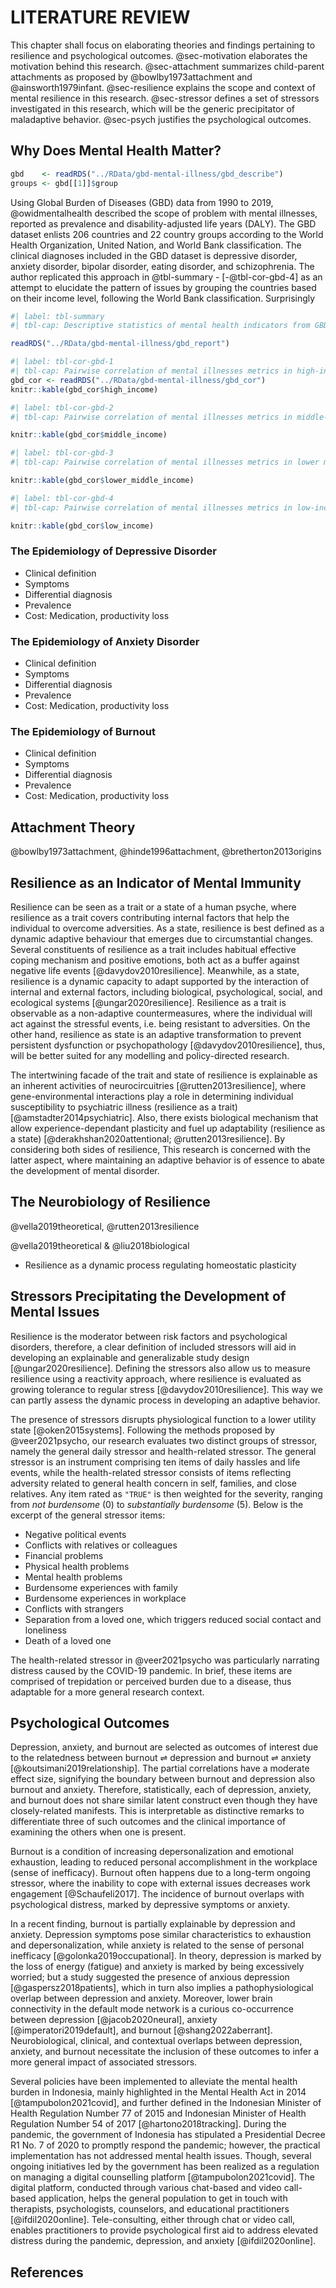 # LITERATURE REVIEW

This chapter shall focus on elaborating theories and findings pertaining to resilience and psychological outcomes. @sec-motivation elaborates the motivation behind this research. @sec-attachment summarizes child-parent attachments as proposed by @bowlby1973attachment and @ainsworth1979infant. @sec-resilience explains the scope and context of mental resilience in this research. @sec-stressor defines a set of stressors investigated in this research, which will be the generic precipitator of maladaptive behavior. @sec-psych justifies the psychological outcomes.

## Why Does Mental Health Matter? {#sec-motivation}

```r

gbd    <- readRDS("../RData/gbd-mental-illness/gbd_describe")
groups <- gbd[[1]]$group

```

Using Global Burden of Diseases (GBD) data from 1990 to 2019, @owidmentalhealth described the scope of problem with mental illnesses, reported as prevalence and disability-adjusted life years (DALY). The GBD dataset enlists 206 countries and 22 country groups according to the World Health Organization, United Nation, and World Bank classification. The clinical diagnoses included in the GBD dataset is depressive disorder, anxiety disorder, bipolar disorder, eating disorder, and schizophrenia. The author replicated this approach in @tbl-summary - [-@tbl-cor-gbd-4] as an attempt to elucidate the pattern of issues by grouping the countries based on their income level, following the World Bank classification. Surprisingly

```r
#| label: tbl-summary
#| tbl-cap: Descriptive statistics of mental health indicators from GBD dataset, adapted from @owidmentalhealth

readRDS("../RData/gbd-mental-illness/gbd_report")

```

```r
#| label: tbl-cor-gbd-1
#| tbl-cap: Pairwise correlation of mental illnesses metrics in high-income countries
gbd_cor <- readRDS("../RData/gbd-mental-illness/gbd_cor")
knitr::kable(gbd_cor$high_income)

```

```r
#| label: tbl-cor-gbd-2
#| tbl-cap: Pairwise correlation of mental illnesses metrics in middle-income countries

knitr::kable(gbd_cor$middle_income)

```

```r
#| label: tbl-cor-gbd-3
#| tbl-cap: Pairwise correlation of mental illnesses metrics in lower middle-income countries

knitr::kable(gbd_cor$lower_middle_income)

```

```r
#| label: tbl-cor-gbd-4
#| tbl-cap: Pairwise correlation of mental illnesses metrics in low-income countries

knitr::kable(gbd_cor$low_income)

```


### The Epidemiology of Depressive Disorder

- Clinical definition
- Symptoms
- Differential diagnosis
- Prevalence
- Cost: Medication, productivity loss

### The Epidemiology of Anxiety Disorder

- Clinical definition
- Symptoms
- Differential diagnosis
- Prevalence
- Cost: Medication, productivity loss

### The Epidemiology of Burnout

- Clinical definition
- Symptoms
- Differential diagnosis
- Prevalence
- Cost: Medication, productivity loss

## Attachment Theory {#sec-attachment}

@bowlby1973attachment, @hinde1996attachment, @bretherton2013origins

## Resilience as an Indicator of Mental Immunity \label{resilience} {#sec-resilience}

Resilience can be seen as a trait or a state of a human psyche, where
resilience as a trait covers contributing internal factors that help the
individual to overcome adversities. As a state, resilience is best defined as a
dynamic adaptive behaviour that emerges due to circumstantial changes. Several
constituents of resilience as a trait includes habitual effective coping
mechanism and positive emotions, both act as a buffer against negative life
events [@davydov2010resilience]. Meanwhile, as a state, resilience is a dynamic
capacity to adapt supported by the interaction of internal and external
factors, including biological, psychological, social, and ecological systems
[@ungar2020resilience]. Resilience as a trait is observable as a non-adaptive
countermeasures, where the individual will act against the stressful events,
i.e. being resistant to adversities. On the other hand, resilience as state is
an adaptive transformation to prevent persistent dysfunction or
psychopathology [@davydov2010resilience], thus, will be better suited for any
modelling and policy-directed research.

The intertwining facade of the trait and state of resilience is explainable as
an inherent activities of neurocircuitries [@rutten2013resilience], where
gene-environmental interactions play a role in determining individual
susceptibility to psychiatric illness (resilience as a trait)
[@amstadter2014psychiatric]. Also, there exists biological mechanism that allow
experience-dependant plasticity and fuel up adaptability (resilience as a
state) [@derakhshan2020attentional; @rutten2013resilience]. By considering both
sides of resilience, This research is concerned with the latter aspect, where
maintaining an adaptive behavior is of essence to abate the development of
mental disorder.

## The Neurobiology of Resilience

@vella2019theoretical, @rutten2013resilience

@vella2019theoretical & @liu2018biological

- Resilience as a dynamic process regulating homeostatic plasticity


## Stressors Precipitating the Development of Mental Issues \label{stressor} {#sec-stressor}

Resilience is the moderator between risk factors and psychological disorders, therefore, a clear definition of included stressors will aid in developing an explainable and generalizable study design [@ungar2020resilience]. Defining the stressors also allow us to measure resilience using a reactivity approach, where resilience is evaluated as growing tolerance to regular stress [@davydov2010resilience]. This way we can partly assess the dynamic process in developing an adaptive behavior.

The presence of stressors disrupts physiological function to a lower utility state [@oken2015systems]. Following the methods proposed by @veer2021psycho, our research evaluates two distinct groups of stressor, namely the general daily stressor and health-related stressor. The general stressor is an instrument comprising ten items of daily hassles and life events, while the health-related stressor consists of items reflecting adversity related to general health concern in self, families, and close relatives. Any item rated as `"TRUE"` is then weighted for the severity, ranging from *not burdensome* (0) to *substantially burdensome* (5). Below is the excerpt of the general stressor items:

- Negative political events
- Conflicts with relatives or colleagues
- Financial problems
- Physical health problems
- Mental health problems
- Burdensome experiences with family
- Burdensome experiences in workplace
- Conflicts with strangers
- Separation from a loved one, which triggers reduced social contact and
  loneliness
- Death of a loved one

The health-related stressor in @veer2021psycho was particularly narrating distress caused by the COVID-19 pandemic. In brief, these items are comprised of trepidation or perceived burden due to a disease, thus adaptable for a more general research context.

## Psychological Outcomes \label{psych} {#sec-psych}

Depression, anxiety, and burnout are selected as outcomes of interest due to
the relatedness between burnout $\rightleftharpoons$ depression and burnout
$\rightleftharpoons$ anxiety [@koutsimani2019relationship]. The partial
correlations have a moderate effect size, signifying the boundary between
burnout and depression also burnout and anxiety. Therefore, statistically,
each of depression, anxiety, and burnout does not share similar latent
construct even though they have closely-related manifests. This is
interpretable as distinctive remarks to differentiate three of such outcomes
and the clinical importance of examining the others when one is present.

Burnout is a condition of increasing depersonalization and emotional
exhaustion, leading to reduced personal accomplishment in the workplace (sense
of inefficacy). Burnout often happens due to a long-term ongoing stressor,
where the inability to cope with external issues decreases work engagement
[@Schaufeli2017]. The incidence of burnout overlaps with psychological
distress, marked by depressive symptoms or anxiety.

In a recent finding, burnout is partially explainable by depression and
anxiety. Depression symptoms pose similar characteristics to exhaustion and
depersonalization, while anxiety is related to the sense of personal inefficacy
[@golonka2019occupational]. In theory, depression is marked by the loss of
energy (fatigue) and anxiety is marked by being excessively worried; but a
study suggested the presence of anxious depression [@gaspersz2018patients],
which in turn also implies a pathophysiological overlap between depression and
anxiety.  Moreover, lower brain connectivity in the default mode network is a
curious co-occurrence between depression [@jacob2020neural], anxiety
[@imperatori2019default], and burnout [@shang2022aberrant]. Neurobiological,
clinical, and contextual overlaps between depression, anxiety, and burnout
necessitate the inclusion of these outcomes to infer a more general impact of
associated stressors.

Several policies have been implemented to alleviate the mental health burden in
Indonesia, mainly highlighted in the Mental Health Act in 2014
[@tampubolon2021covid], and further defined in the Indonesian Minister of
Health Regulation Number 77 of 2015 and Indonesian Minister of Health
Regulation Number 54 of 2017 [@hartono2018tracking]. During the pandemic, the
government of Indonesia has stipulated a Presidential Decree R1 No. 7 of 2020
to promptly respond the pandemic; however, the practical implementation has not
addressed mental health issues. Though, several ongoing initiatives led by the
government has been realized as a regulation on managing a digital counselling
platform [@tampubolon2021covid]. The digital platform, conducted through
various chat-based and video call-based application, helps the general
population to get in touch with therapists, psychologists, counselors, and
educational practitioners [@ifdil2020online]. Tele-consulting, either through
chat or video call, enables practitioners to provide psychological first aid to
address elevated distress during the pandemic, depression, and anxiety
[@ifdil2020online].

:::{.content-hidden unless-profile="site"}

# References {-}

:::
